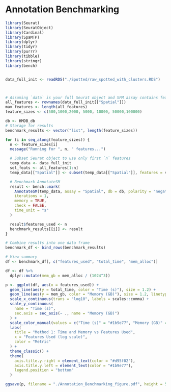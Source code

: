 
# Annotation Benchmarking
```r
library(Seurat)
library(SeuratObject)
library(Cardinal)
library(SpaMTP)
library(dplyr)
library(tidyr)
library(purrr)
library(tibble)
library(stringr)
library(bench)


data_full_init <- readRDS("./Spotted/raw_spotted_with_clusters.RDS")



# Assuming `data` is your full Seurat object and SPM assay contains features
all_features <- rownames(data_full_init[["Spatial"]])
max_features <- length(all_features)
feature_sizes <- c(500,1000,2000, 5000, 10000, 50000,100000)

db <- HMDB_db
# Storage for results
benchmark_results <- vector("list", length(feature_sizes))

for (i in seq_along(feature_sizes)) {
  n <- feature_sizes[i]
  message("Running for ", n, " features...")

  # Subset Seurat object to use only first `n` features
  temp_data <- data_full_init
  sel_feats <- all_features[1:n]
  temp_data[["Spatial"]] <- subset(temp_data[["Spatial"]], features = sel_feats)

  # Benchmark AnnotateSM
  result <- bench::mark(
    AnnotateSM(temp_data, assay = "Spatial", db = db, polarity = "negative", adducts = c("M-H", "M+Cl"), ppm_error = 3),
    iterations = 1,
    memory = TRUE,
    check = FALSE,
    time_unit = "s"
  )

  result$features_used <- n
  benchmark_results[[i]] <- result
}

# Combine results into one data frame
benchmark_df <- bind_rows(benchmark_results)

# View summary
df <- benchmark_df[, c("features_used", "total_time", "mem_alloc")]

df <- df %>%
  dplyr::mutate(mem_gb = mem_alloc / (1024^3))  

p <- ggplot(df, aes(x = features_used)) +
  geom_line(aes(y = total_time, color = "Time (s)"), size = 1.2) +
  geom_line(aes(y = mem_gb, color = "Memory (GB)"), size = 1.2, linetype = "dashed") +
  scale_x_continuous(trans = "log10", labels = scales::comma) +
  scale_y_continuous(
    name = "Time (s)",
    sec.axis = sec_axis(~ ., name = "Memory (GB)")
  ) +
  scale_color_manual(values = c("Time (s)" = "#1b9e77", "Memory (GB)" = "#d95f02")) +
  labs(
    title = "Method 1: Time and Memory vs Features Used",
    x = "Features Used (log scale)",
    color = "Metric"
  ) +
  theme_classic() +
  theme(
    axis.title.y.right = element_text(color = "#d95f02"),
    axis.title.y.left = element_text(color = "#1b9e77"),
    legend.position = "bottom"
  )

ggsave(p, filename = "./Annotation_Benchmarking_figure.pdf", height = 5, width = 5)
```







